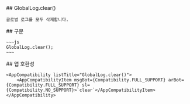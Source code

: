 
<Section>
    ## GlobalLog.clear()

    글로벌 로그를 모두 삭제합니다.
</Section>
<Section>
    ## 구문

    ~~~js
    GlobalLog.clear();
    ~~~
</Section>
<Section>
    ## 앱 호환성

    <AppCompatibility listTitle="GlobalLog.clear()">
        <AppCompatibilityItem msgBot={Compatibility.FULL_SUPPORT} arBot={Compatibility.FULL_SUPPORT} sl={Compatibility.NO_SUPPORT}>`clear`</AppCompatibilityItem>
    </AppCompatibility>
</Section>
